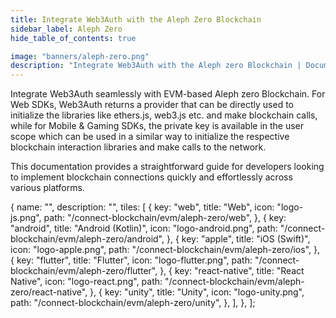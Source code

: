 ```yaml
---
title: Integrate Web3Auth with the Aleph Zero Blockchain
sidebar_label: Aleph Zero
hide_table_of_contents: true

image: "banners/aleph-zero.png"
description: "Integrate Web3Auth with the Aleph zero Blockchain | Documentation - Web3Auth"
---
```



<SEO
  title="Integrate Web3Auth with the Aleph zero Blockchain"
  description="Integrate Web3Auth with the Aleph zero Blockchain | Documentation - Web3Auth"
  image="https://web3auth.io/docs/banners/aleph-zero.png"
  slug="/connect-blockchain/evm/aleph-zero"
/>

Integrate Web3Auth seamlessly with EVM-based Aleph zero Blockchain. For Web SDKs, Web3Auth returns a
provider that can be directly used to initialize the libraries like ethers.js, web3.js etc. and make
blockchain calls, while for Mobile & Gaming SDKs, the private key is available in the user scope
which can be used in a similar way to initialize the respective blockchain interaction libraries and
make calls to the network.

This documentation provides a straightforward guide for developers looking to implement blockchain
connections quickly and effortlessly across various platforms.

  {
    name: "",
    description: "",
    tiles: [
      {
        key: "web",
        title: "Web",
        icon: "logo-js.png",
        path: "/connect-blockchain/evm/aleph-zero/web",
      },
      {
        key: "android",
        title: "Android (Kotlin)",
        icon: "logo-android.png",
        path: "/connect-blockchain/evm/aleph-zero/android",
      },
      {
        key: "apple",
        title: "iOS (Swift)",
        icon: "logo-apple.png",
        path: "/connect-blockchain/evm/aleph-zero/ios",
      },
      {
        key: "flutter",
        title: "Flutter",
        icon: "logo-flutter.png",
        path: "/connect-blockchain/evm/aleph-zero/flutter",
      },
      {
        key: "react-native",
        title: "React Native",
        icon: "logo-react.png",
        path: "/connect-blockchain/evm/aleph-zero/react-native",
      },
      {
        key: "unity",
        title: "Unity",
        icon: "logo-unity.png",
        path: "/connect-blockchain/evm/aleph-zero/unity",
      },
    ],
  },
];

<Tiles tileGroups={Alephzero} />
